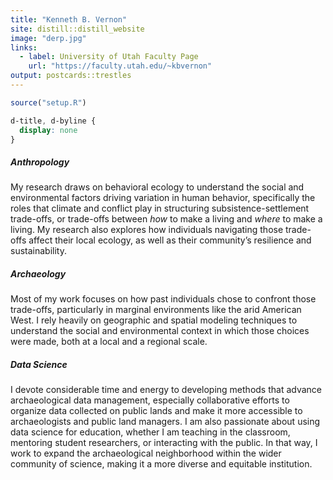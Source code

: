 ```yaml
---
title: "Kenneth B. Vernon"
site: distill::distill_website
image: "derp.jpg"
links:
  - label: University of Utah Faculty Page
    url: "https://faculty.utah.edu/~kbvernon"
output: postcards::trestles
---
```


```r
source("setup.R")
```

<!-- To embed Academicicons -->
<link rel="stylesheet" href="https://cdn.jsdelivr.net/gh/jpswalsh/academicons@1/css/academicons.min.css">

<!-- hide title on this page only -->
```css
d-title, d-byline {
  display: none
}
```

##### Anthropology
My research draws on behavioral ecology to understand the social and environmental factors driving variation in human behavior, specifically the roles that climate and conflict play in structuring subsistence-settlement trade-offs, or trade-offs between _how_ to make a living and _where_ to make a living. My research also explores how individuals navigating those trade-offs affect their local ecology, as well as their community's resilience and sustainability.  

##### Archaeology
Most of my work focuses on how past individuals chose to confront those trade-offs, particularly in marginal environments like the arid American West. I rely heavily on geographic and spatial modeling techniques to understand the social and environmental context in which those choices were made, both at a local and a regional scale.  

##### Data Science
I devote considerable time and energy to developing methods that advance archaeological data management, especially collaborative efforts to organize data collected on public lands and make it more accessible to archaeologists and public land managers. I am also passionate about using data science for education, whether I am teaching in the classroom, mentoring student researchers, or interacting with the public. In that way, I work to expand the archaeological neighborhood within the wider community of science, making it a more diverse and equitable institution.  